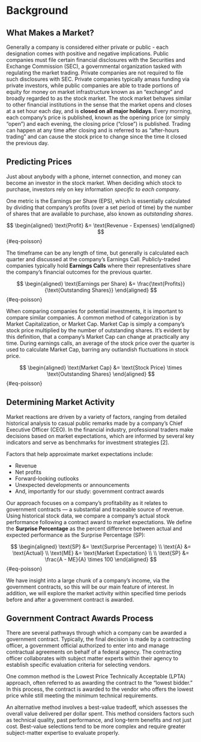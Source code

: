 # Background

## What Makes a Market?
Generally a company is considered either private or public - each designation comes with positive and negative implications. Public companies must file certain financial disclosures with the Securities and Exchange Commission (SEC), a governmental organization tasked with regulating the market trading. Private companies are not required to file such disclosures with SEC. Private companies typically amass funding via private investors, while public companies are able to trade portions of equity for money on market infrastructure known as an "exchange" and broadly regarded to as the stock market. The stock market behaves similar to other financial institutions in the sense that the market opens and closes at a set hour each day, and is **closed on all major holidays**. Every morning, each company's price is published, known as the opening price (or simply "open") and each evening, the closing price ("close") is published. Trading can happen at any time after closing and is referred to as "after-hours trading" and can cause the stock price to change since the time it closed the previous day.

## Predicting Prices
Just about anybody with a phone, internet connection, and money can become an investor in the stock market. When deciding which stock to purchase, investors rely on key information *specific to each company*.

One metric is the Earnings per Share (EPS), which is essentially calculated by dividing that company's profits (over a set period of time) by the number of shares that are available to purchase, also known as *outstanding shares*.

$$
\begin{aligned}
\text{Profit} &= \text{Revenue - Expenses}
\end{aligned}
$$ {#eq-poisson}



The timeframe can be any length of time, but generally is calculated each quarter and discussed at the company's Earnings Call. Publicly-traded companies typically hold **Earnings Calls** where their representatives share the company's financial outcomes for the previous quarter.

$$
\begin{aligned}
\text{Earnings per Share} &= \frac{\text{Profits}}{\text{Outstanding Shares}}
\end{aligned}
$$ {#eq-poisson}

When comparing companies for potential investments, it is important to compare similar companies. A common method of categorization is by Market Capitalization, or Market Cap. Market Cap is simply a company's stock price multiplied by the number of outstanding shares. It's evident by this definition, that a company's Market Cap can change at practically any time. During earnings calls, an average of the stock price over the quarter is used to calculate Market Cap, barring any outlandish fluctuations in stock price.

$$
\begin{aligned}
\text{Market Cap} &= \text{Stock Price} \times \text{Outstanding Shares}
\end{aligned}
$$ {#eq-poisson}

## Determining Market Activity
Market reactions are driven by a variety of factors, ranging from detailed historical analysis to casual public remarks made by a company's Chief Executive Officer (CEO). In the financial industry, professional traders make decisions based on market expectations, which are informed by several key indicators and serve as benchmarks for investment strategies [2].

Factors that help approximate market expectations include:

- Revenue
- Net profits
- Forward-looking outlooks
- Unexpected developments or announcements
- And, importantly for our study: government contract awards

Our approach focuses on a company’s profitability as it relates to government contracts — a substantial and traceable source of revenue. Using historical stock data, we compare a company’s actual stock performance following a contract award to market expectations. We define the **Surprise Percentage** as the percent difference between actual and expected performance as the Surprise Percentage (SP):

$$
\begin{aligned}
\text{SP} &= \text{Surprise Percentage} \\
\text{A} &= \text{Actual} \\
\text{ME} &= \text{Market Expectation} \\
\\
\text{SP} &= \frac{A - ME}{A} \times 100
\end{aligned}
$$ {#eq-poisson}

We have insight into a large chunk of a company's income, via the government contracts, so this will be our main feature of interest. In addition, we will explore the market activity within specified time periods before and after a government contract is awarded.

## Government Contract Awards Process
There are several pathways through which a company can be awarded a government contract. Typically, the final decision is made by a contracting officer, a government official authorized to enter into and manage contractual agreements on behalf of a federal agency. The contracting officer collaborates with subject matter experts within their agency to establish specific evaluation criteria for selecting vendors.

One common method is the Lowest Price Technically Acceptable (LPTA) approach, often referred to as awarding the contract to the “lowest bidder.” In this process, the contract is awarded to the vendor who offers the lowest price while still meeting the minimum technical requirements.

An alternative method involves a best-value tradeoff, which assesses the overall value delivered per dollar spent. This method considers factors such as technical quality, past performance, and long-term benefits and not just cost. Best-value selections tend to be more complex and require greater subject-matter expertise to evaluate properly.